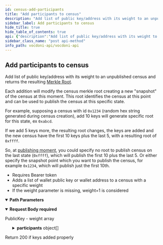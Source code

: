 ```yaml
---
id: census-add-participants
title: "Add participants to census"
description: "Add list of public key/address with its weight to an unpublished census and returns the resulting"
sidebar_label: Add participants to census
hide_title: true
hide_table_of_contents: true
api: {"description":"Add list of public key/address with its weight to an unpublished census and returns the resulting \n[Merkle Root](https://en.wikipedia.org/wiki/Merkle_tree).  \n\nEach addition will modify the census merkle root creating a new \"snapshot\" of the census at this moment. This \nroot  identifies the census at this point and can be used to publish the census at this specific state.\n\nFor example, supposing a census with id `0x1234` (random hex string generated during census creation), add 10 \nkeys will generate specific root for this state, ex `0xabcd`. \n\nIf we add 5 keys more, the resulting root changes, the keys are added and the new census have the first 10 keys\nplus the last 5, with a resulting root of `0xffff`. \n\nSo, at [publishing moment](census-publish), you could specify no root to publish census on the last \nstate (`0xffff`), which will publish the first 10 plus the last 5. Or either specify the snapshot point which \nyou want to publish the census, for example `0x1234`, which will publish just the first 10th.\n       \n- Requires Bearer token \n- Adds a list of wallet public key or wallet address to a census with a specific weight\n- If the weight parameter is missing, weight=1 is considered","operationId":"censusAddParticipants","security":[{"bearerAuth":[]}],"tags":["Censuses"],"parameters":[{"name":"censusId","in":"path","description":"Census id provided during census creation","required":true,"schema":{"type":"string","description":"Random 32 bytes hex string","example":"b547a9c83ad7d61b568cf10ebbb25338d680810fa219fa69477cfbd860b386c2"}}],"requestBody":{"description":"PublicKey - weight array ","required":true,"content":{"application/json":{"schema":{"type":"object","properties":{"participants":{"type":"array","items":{"type":"object","properties":{"key":{"type":"string","example":"1f7fecf4cf4564c88a92af55046c5c4bf0a76b9b5536f7d30962192552f92237","required":true},"weight":{"description":"Vote weight for this key","type":"integer","example":1,"default":1}},"required":["key"]}}}}}}},"responses":{"200":{"description":"Return 200 if keys added properly"}},"method":"post","path":"/censuses/{censusId}/participants","servers":[{"url":"https://api-dev.vocdoni.net/v2/"}],"securitySchemes":{"bearerAuth":{"type":"http","scheme":"bearer"}},"jsonRequestBodyExample":{"participants":[{"key":"1f7fecf4cf4564c88a92af55046c5c4bf0a76b9b5536f7d30962192552f92237","weight":1}]},"info":{"version":"2.0.0","title":"Vocdoni API","license":{"name":"MIT"},"description":"The Vocdoni API is a REST API that substitutes the previous RPCs in order to make it easier for  developers/integrators to build on top of the voting protocol. This API facilitates creating votings using Vocdoni,  without the hassle of learning a complex blockchain platform, allowing to perform all the features that enable the  voting protocol such as creating an account, entity, voting process, census & vote, abstracting as much as possible  the complexity and offering simple and straightforward methods to perform those actions. \nYou can review the API endpoints documentation in this section, the main entities are:\n- [**Chain**](chain): The Vocdoni blockchain is named Vochain. It is a Byzantine fault-tolerant network based on Tendermint that  executes the Vocdoni Protocol logic represented as a state machine. Its main purpose is to register votes in a  decentralized and verifiable format. In those endpoints, you can consult the state of the chain, transactions costs,  list organizations and get more Vochain info.\n- [**Accounts**](accounts): Identified by an Ethereum like address. An account can create and manage elections, transfer tokens,  give power to other accounts on his behalf (delegates) and manage its metadata.\n- [**Elections**](elections): Is a rule-set of options and requirements for creating a process in which people vote a series of  options. To know more about the params of an election and its lifecycle go [here](../get-started/intro#23-elections).  In this section you will find all information related to an election as its information, election keys, submitted  votes & how to create a new election.\n- [**Censuses**](censuses): The census is a key component of any voting process. It specifies the set of users (identified by a  public key or address) eligible for participating in an election. To understand more about the Censuses you can  check [here](../get-started/intro#21-the-census). Here you will be able to get censuses information like the Merkle  root, total weight & size, import/export the censuses and create new ones.\n- [**Votes**](votes): All the information related to the vote issued by a participant in a vote, you can check the validity of  the vote, consult your information and send a vote."},"postman":{"name":"Add participants to census","description":{"content":"Add list of public key/address with its weight to an unpublished census and returns the resulting \n[Merkle Root](https://en.wikipedia.org/wiki/Merkle_tree).  \n\nEach addition will modify the census merkle root creating a new \"snapshot\" of the census at this moment. This \nroot  identifies the census at this point and can be used to publish the census at this specific state.\n\nFor example, supposing a census with id `0x1234` (random hex string generated during census creation), add 10 \nkeys will generate specific root for this state, ex `0xabcd`. \n\nIf we add 5 keys more, the resulting root changes, the keys are added and the new census have the first 10 keys\nplus the last 5, with a resulting root of `0xffff`. \n\nSo, at [publishing moment](census-publish), you could specify no root to publish census on the last \nstate (`0xffff`), which will publish the first 10 plus the last 5. Or either specify the snapshot point which \nyou want to publish the census, for example `0x1234`, which will publish just the first 10th.\n       \n- Requires Bearer token \n- Adds a list of wallet public key or wallet address to a census with a specific weight\n- If the weight parameter is missing, weight=1 is considered","type":"text/plain"},"url":{"path":["censuses",":censusId","participants"],"host":["{{baseUrl}}"],"query":[],"variable":[{"disabled":false,"description":{"content":"(Required) Census id provided during census creation","type":"text/plain"},"type":"any","value":"","key":"censusId"}]},"header":[{"key":"Content-Type","value":"application/json"}],"method":"POST","body":{"mode":"raw","raw":"\"\"","options":{"raw":{"language":"json"}}},"auth":{"type":"bearer","bearer":[{"type":"any","value":"<Bearer Token>","key":"token"}]}}}
sidebar_class_name: "post api-method"
info_path: vocdoni-api/vocdoni-api
---
```



## Add participants to census



Add list of public key/address with its weight to an unpublished census and returns the resulting 
[Merkle Root](https://en.wikipedia.org/wiki/Merkle_tree).  

Each addition will modify the census merkle root creating a new "snapshot" of the census at this moment. This 
root  identifies the census at this point and can be used to publish the census at this specific state.

For example, supposing a census with id `0x1234` (random hex string generated during census creation), add 10 
keys will generate specific root for this state, ex `0xabcd`. 

If we add 5 keys more, the resulting root changes, the keys are added and the new census have the first 10 keys
plus the last 5, with a resulting root of `0xffff`. 

So, at [publishing moment](census-publish), you could specify no root to publish census on the last 
state (`0xffff`), which will publish the first 10 plus the last 5. Or either specify the snapshot point which 
you want to publish the census, for example `0x1234`, which will publish just the first 10th.
       
- Requires Bearer token 
- Adds a list of wallet public key or wallet address to a census with a specific weight
- If the weight parameter is missing, weight=1 is considered

<details style={{"marginBottom":"1rem"}} data-collapsed={false} open={true}><summary style={{}}><strong>Path Parameters</strong></summary><div><ul><ParamsItem className={"paramsItem"} param={{"name":"censusId","in":"path","description":"Census id provided during census creation","required":true,"schema":{"type":"string","description":"Random 32 bytes hex string","example":"b547a9c83ad7d61b568cf10ebbb25338d680810fa219fa69477cfbd860b386c2"}}}></ParamsItem></ul></div></details><MimeTabs><TabItem label={"application/json"} value={"application/json-schema"}><details style={{}} data-collapsed={false} open={true}><summary style={{"textAlign":"left"}}><strong>Request Body</strong><strong style={{"fontSize":"var(--ifm-code-font-size)","color":"var(--openapi-required)"}}> required</strong></summary><div style={{"textAlign":"left","marginLeft":"1rem"}}><div style={{"marginTop":"1rem","marginBottom":"1rem"}}>

PublicKey - weight array 

</div></div><ul style={{"marginLeft":"1rem"}}><SchemaItem collapsible={true} className={"schemaItem"}><details style={{}}><summary style={{}}><strong>participants</strong><span style={{"opacity":"0.6"}}> object[]</span></summary><div style={{"marginLeft":"1rem"}}><SchemaItem collapsible={false} name={"key"} required={true} schemaDescription={undefined} schemaName={"string"} qualifierMessage={undefined} defaultValue={undefined}></SchemaItem><SchemaItem collapsible={false} name={"weight"} required={false} schemaDescription={"Vote weight for this key"} schemaName={"integer"} qualifierMessage={undefined} defaultValue={1}></SchemaItem></div></details></SchemaItem></ul></details></TabItem></MimeTabs><div><ApiTabs><TabItem label={"200"} value={"200"}><div>

Return 200 if keys added properly

</div><div></div></TabItem></ApiTabs></div>
      